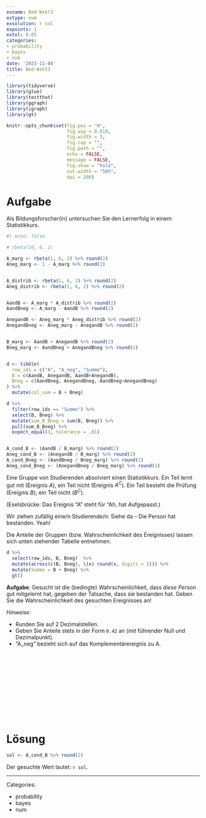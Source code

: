 ```yaml
---
exname: Bed-Wskt3
extype: num
exsolution: r sol
expoints: 1
extol: 0.05
categories:
- probability
- bayes
- num
date: '2023-11-08'
title: Bed-Wskt3
---
```


```r

library(tidyverse)
library(glue)
library(testthat)
library(ggraph)
library(igraph)
library(gt)

```

```r
knitr::opts_chunk$set(fig.pos = 'H',
                      fig.asp = 0.618,
                      fig.width = 5,
                      fig.cap = "", 
                      fig.path = "",
                      echo = FALSE,
                      message = FALSE,
                      fig.show = "hold",
                      out.width = "50%",
                      dpi = 200)
```

# Aufgabe

Als Bildungsforscher(in) untersuchen Sie den Lernerfolg in einem Statistikkurs.

```r
#| echo: false

# rbeta(10, 6, 2)

A_marg <- rbeta(1, 6, 2) %>% round(2)
Aneg_marg <- 1 - A_marg %>% round(2)


A_distrib <- rbeta(1, 6, 2) %>% round(2)
Aneg_distrib <- rbeta(1, 6, 2) %>% round(2)


AandB <- A_marg * A_distrib %>% round(2)
AandBneg <- A_marg - AandB %>% round(2)

AnegandB <- Aneg_marg * Aneg_distrib %>% round(2)
AnegandBneg <- Aneg_marg - AnegandB %>% round(2) 


B_marg <- AandB + AnegandB %>% round(2)
Bneg_marg <- AandBneg + AnegandBneg %>% round(2)


d <- tibble(
  row_ids = c("A", "A_neg", "Summe"),
  B = c(AandB, AnegandB, AandB+AnegandB),
  Bneg = c(AandBneg, AnegandBneg, AandBneg+AnegandBneg)
) %>% 
  mutate(col_sum = B + Bneg)

d %>% 
  filter(row_ids == "Summe") %>% 
  select(B, Bneg) %>% 
  mutate(sum_B_Bneg = sum(B, Bneg)) %>% 
  pull(sum_B_Bneg) %>% 
  expect_equal(1, tolerance = .01)


A_cond_B <- (AandB / B_marg) %>% round(2)
Aneg_cond_B <- (AnegandB / B_marg) %>% round(2)
A_cond_Bneg <- (AandBneg / Bneg_marg) %>% round(2)
Aneg_cond_Bneg <- (AnegandBneg / Bneg_marg) %>% round(2)

```

Eine Gruppe von Studierenden absolviert einen Statistikkurs. Ein Teil lernt gut mit (Ereignis $A$), ein Teil nicht (Ereignis $A^C$). Ein Teil besteht die Prüfung (Ereignis $B$); ein Teil nicht ($B^C$).

(Eselsbrücke: Das Ereignis "A" steht für "Ah, hat *A*ufgepasst.)

Wir ziehen zufällig eine/n Studierende/n: Siehe da -- Die Person hat bestanden. Yeah!

Die Anteile der Gruppen (bzw. Wahrscheinlichkeit des Ereignisses) lassen sich unten stehender Tabelle entnehmen.

```r
d %>% 
  select(row_ids, B, Bneg)  %>% 
  mutate(across(c(B, Bneg), \(x) round(x, digits = 2))) %>% 
  mutate(Summe = B + Bneg) %>% 
  gt()
```

**Aufgabe**: Gesucht ist die (bedingte) Wahrscheinlichkeit, dass *diese Person* gut mitgelernt hat, gegeben der Tatsache, dass sie bestanden hat. Geben Sie die Wahrscheinlichkeit des gesuchten Ereignisses an!

*Hinweise*:

-   Runden Sie auf 2 Dezimalstellen.
-   Geben Sie Anteile stets in der Form `0.42` an (mit führender Null und Dezimalpunkt).
-   "A_neg" bezieht sich auf das Komplementärereignis zu A.

</br> </br> </br> </br> </br> </br> </br> </br> </br> </br>

# Lösung

```r
sol <- A_cond_B %>% round(2) 
```

Der gesuchte Wert lautet: `r sol`.

------------------------------------------------------------------------

Categories:

-   probability
-   bayes
-   num
